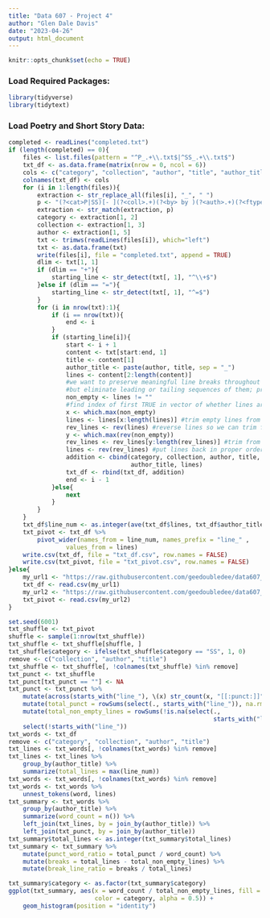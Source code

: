 ```yaml
---
title: "Data 607 - Project 4"
author: "Glen Dale Davis"
date: "2023-04-26"
output: html_document
---
```


```r
knitr::opts_chunk$set(echo = TRUE)
```

### Load Required Packages:

```r
library(tidyverse)
library(tidytext)

```

### Load Poetry and Short Story Data:

```r
completed <- readLines("completed.txt") 
if (length(completed) == 0){
    files <- list.files(pattern = "^P_.+\\.txt$|^SS_.+\\.txt$")
    txt_df <- as.data.frame(matrix(nrow = 0, ncol = 6))
    cols <- c("category", "collection", "author", "title", "author_title", "lines")
    colnames(txt_df) <- cols
    for (i in 1:length(files)){
        extraction <- str_replace_all(files[i], "_", " ")
        p <- "(?<cat>P|SS)[- ](?<coll>.+)(?<by> by )(?<auth>.+)(?<ftype> Altered\\.txt)"
        extraction <- str_match(extraction, p)
        category <- extraction[1, 2]
        collection <- extraction[1, 3]
        author <- extraction[1, 5]
        txt <- trimws(readLines(files[i]), which="left")
        txt <- as.data.frame(txt)
        write(files[i], file = "completed.txt", append = TRUE)
        dlim <- txt[1, 1]
        if (dlim == "+"){
            starting_line <- str_detect(txt[, 1], "^\\+$")
        }else if (dlim == "="){
            starting_line <- str_detect(txt[, 1], "^=$")
        }
        for (i in nrow(txt):1){
            if (i == nrow(txt)){
                end <- i
            }
            if (starting_line[i]){
                start <- i + 1
                content <- txt[start:end, 1]
                title <- content[1]
                author_title <- paste(author, title, sep = "_")
                lines <- content[2:length(content)]
                #we want to preserve meaningful line breaks throughout the text
                #but eliminate leading or tailing sequences of them; process follows
                non_empty <- lines != ""
                #find index of first TRUE in vector of whether lines are not empty
                x <- which.max(non_empty) 
                lines <- lines[x:length(lines)] #trim empty lines from front only
                rev_lines <- rev(lines) #reverse lines so we can trim from back
                y <- which.max(rev(non_empty)) 
                rev_lines <- rev_lines[y:length(rev_lines)] #trim from back
                lines <- rev(rev_lines) #put lines back in proper order
                addition <- cbind(category, collection, author, title,
                                  author_title, lines)
                txt_df <- rbind(txt_df, addition)
                end <- i - 1
            }else{
                next
            }
        }
    }
    txt_df$line_num <- as.integer(ave(txt_df$lines, txt_df$author_title, FUN = seq_along))
    txt_pivot <- txt_df %>%
        pivot_wider(names_from = line_num, names_prefix = "line_" ,
                values_from = lines)
    write.csv(txt_df, file = "txt_df.csv", row.names = FALSE)
    write.csv(txt_pivot, file = "txt_pivot.csv", row.names = FALSE)
}else{
    my_url1 <- "https://raw.githubusercontent.com/geedoubledee/data607_project4/main/txt_df.csv"
    txt_df <- read.csv(my_url1)
    my_url2 <- "https://raw.githubusercontent.com/geedoubledee/data607_project4/main/txt_pivot.csv"
    txt_pivot <- read.csv(my_url2)
}

```

```r
set.seed(6001)
txt_shuffle <- txt_pivot
shuffle <- sample(1:nrow(txt_shuffle))
txt_shuffle <- txt_shuffle[shuffle, ]
txt_shuffle$category <- ifelse(txt_shuffle$category == "SS", 1, 0)
remove <- c("collection", "author", "title")
txt_shuffle <- txt_shuffle[, !colnames(txt_shuffle) %in% remove]
txt_punct <- txt_shuffle
txt_punct[txt_punct == ""] <- NA
txt_punct <- txt_punct %>%
    mutate(across(starts_with("line_"), \(x) str_count(x, "[[:punct:]]"))) %>%
    mutate(total_punct = rowSums(select(., starts_with("line_")), na.rm = TRUE)) %>%
    mutate(total_non_empty_lines = rowSums(!is.na(select(.,
                                                         starts_with("line_"))))) %>%
    select(!starts_with("line_"))
txt_words <- txt_df
remove <- c("category", "collection", "author", "title")
txt_lines <- txt_words[, !colnames(txt_words) %in% remove]
txt_lines <- txt_lines %>%
    group_by(author_title) %>%
    summarize(total_lines = max(line_num))
txt_words <- txt_words[, !colnames(txt_words) %in% remove]
txt_words <- txt_words %>%
    unnest_tokens(word, lines)
txt_summary <- txt_words %>%
    group_by(author_title) %>%
    summarize(word_count = n()) %>%
    left_join(txt_lines, by = join_by(author_title)) %>%
    left_join(txt_punct, by = join_by(author_title))
txt_summary$total_lines <- as.integer(txt_summary$total_lines)
txt_summary <- txt_summary %>%
    mutate(punct_word_ratio = total_punct / word_count) %>%
    mutate(breaks = total_lines - total_non_empty_lines) %>%
    mutate(break_line_ratio = breaks / total_lines)

```

```r
txt_summary$category <- as.factor(txt_summary$category)
ggplot(txt_summary, aes(x = word_count / total_non_empty_lines, fill = category,
                        color = category, alpha = 0.5)) + 
    geom_histogram(position = "identity")

```

